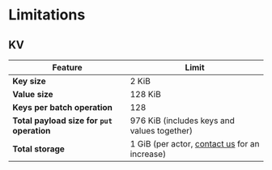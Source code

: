 # Limitations

## KV

| Feature                                    | Limit                                                     |
| ------------------------------------------ | --------------------------------------------------------- |
| **Key size**                               | 2 KiB                                                     |
| **Value size**                             | 128 KiB                                                   |
| **Keys per batch operation**               | 128                                                       |
| **Total payload size for `put` operation** | 976 KiB (includes keys and values together)               |
| **Total storage**                          | 1 GiB (per actor, [contact us](/support) for an increase) |
